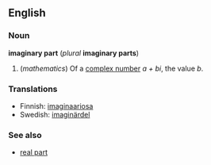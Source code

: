 ==English==
===Noun===
'''imaginary part''' (''plural'' '''imaginary parts''')

#(''mathematics'') Of a [[complex number]] ''a + bi'', the value ''b''.

===Translations===

*Finnish: [[imaginaariosa]]
*Swedish: [[imaginärdel]]

===See also===
*[[real part]]